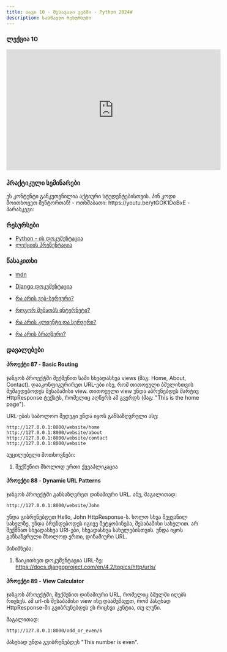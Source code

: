 ```yaml
---
title: თავი 10 - შესავალი ვებში - Python 2024W
description: სასწავლო რესურსები
---
```


### ლექცია 10
<iframe width="560" height="315" src="https://www.youtube.com/embed/fY7xDuhMcRg" title="YouTube video player" frameBorder="0" allow="accelerometer; autoplay; clipboard-write; encrypted-media; gyroscope; picture-in-picture; web-share" allowFullScreen></iframe>

### პრაქტიკული სემინარები

<Card>
<PinCodeProtectedContent>
    <Locked>
        ეს კონტენტი განკუთვნილია აქტიური სტუდენტებისთვის.
        პინ კოდი მოითხოვეთ მენტორთან!
    </Locked>
    <Unlocked>
        - ოთხშაბათი: https://youtu.be/ytGOK1DoBxE
        - პარასკევი:
    </Unlocked>
</PinCodeProtectedContent>
</Card>

### რესურსები
- [Python - ის დოკუმენტაცია](https://docs.python.org/3/library/)
- [ლექციის პრეზენტაცია]()

### წასაკითხი
- [mdn](https://developer.mozilla.org/en-US/)
- [Django დოკუმენტაცია](https://docs.djangoproject.com/en/4.2/)

- [რა არის ვებ-სერვერი?](https://developer.mozilla.org/en-US/docs/Learn/Common_questions/Web_mechanics/Pages_sites_servers_and_search_engines)
- [როგორ მუშაობს ინტერნეტი?](https://developer.mozilla.org/en-US/docs/Learn/Common_questions/Web_mechanics/How_does_the_Internet_work)
- [რა არის კლიენტი და სერვერი?](https://developer.mozilla.org/en-US/docs/Learn/Getting_started_with_the_web/How_the_Web_works#clients_and_servers)
- [რა არის ბრაუზერი?](https://www.youtube.com/watch?v=BrXPcaRlBqo)

### დავალებები

#### პროექტი 87 - Basic Routing
ჯანგოს პროექტში შექმენით სამი სხვადასხვა views (მაგ: Home, About, Contact).
დააკონფიგურირეთ URL-ები ისე, რომ თითოეული ბმულისთვის მუშავდებოდეს შესაბამისი view.
თითოეული view უნდა აბრუნებდეს მარტივ HttpResponse ტექსტს, რომელიც აღწერს ამ გვერდს (მაგ: "This is the home page").

URL-ების საბოლოო შედეგი უნდა იყოს განსაზღვრული ასე:
```shell
http://127.0.0.1:8000/website/home
http://127.0.0.1:8000/website/about
http://127.0.0.1:8000/website/contact
http://127.0.0.1:8000/website
```

აუცილებელი მოთხოვნები:
1. შექმენით მხოლოდ ერთი ქვეაპლიკაცია


#### პროექტი 88 - Dynamic URL Patterns

ჯანგოს პროექტში განსაზღვრეთ დინამიური URL. ანუ, მაგალითად:

```shell
http://127.0.0.1:8000/website/John
```

უნდა გიბრუნებდეთ Hello, John HttpResponse-ს. ხოლო სხვა შეყვანილ სახელზე, უნდა ბრუნდებოდეს იგივე შეტყობინება, შესაბამისი სახელით.
არ შექმნათ სხვადასხვა URl-ები, სხვადასხვა სახელებისთვის. უნდა იყოს განსაზვრული მხოლოდ ერთი, დინამიური URL.

მინიშნება:
1. წაიკითხეთ დოკუმენტაცია URL-ზე: https://docs.djangoproject.com/en/4.2/topics/http/urls/

#### პროექტი 89 - View Calculator

ჯანგოს პროექტში, შექმენით დინამიური URL, რომელიც ბმულში იღებს რიცხვს. ამ url-ის შესაბამისი view ისე დაამუშავეთ, რომ პასუხად HttpResponse-ში გვიბრუნებდეს ეს რიცხვი კენტია, თუ ლუწი.

მაგალითად:
```shell
http://127.0.0.1:8000/odd_or_even/6
```

პასუხად უნდა გვიბრუნებდეს "This number is even".
